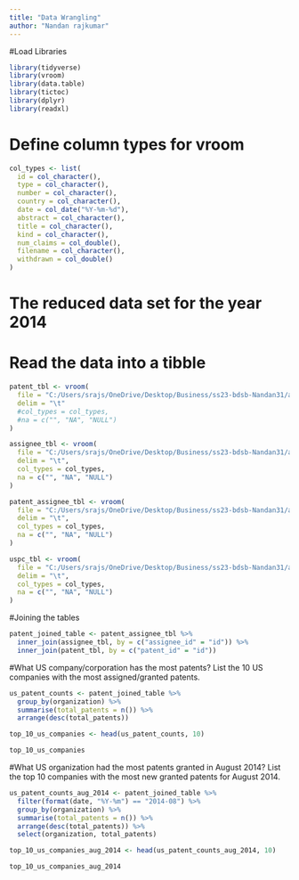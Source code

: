 ```yaml
---
title: "Data Wrangling"
author: "Nandan rajkumar"
---
```


#Load Libraries
```r
library(tidyverse)
library(vroom)
library(data.table)
library(tictoc)
library(dplyr)
library(readxl)

```
# Define column types for vroom
```r
col_types <- list(
  id = col_character(),
  type = col_character(),
  number = col_character(),
  country = col_character(),
  date = col_date("%Y-%m-%d"),
  abstract = col_character(),
  title = col_character(),
  kind = col_character(),
  num_claims = col_double(),
  filename = col_character(),
  withdrawn = col_double()
)

```
# The reduced data set for the year 2014 
# Read the data into a tibble
```r



patent_tbl <- vroom(
  file = "C:/Users/srajs/OneDrive/Desktop/Business/ss23-bdsb-Nandan31/assets/wrangling/Patent_data_reduced/patent.tsv", 
  delim = "\t"
  #col_types = col_types,
  #na = c("", "NA", "NULL")
)

assignee_tbl <- vroom(
  file = "C:/Users/srajs/OneDrive/Desktop/Business/ss23-bdsb-Nandan31/assets/wrangling/Patent_data_reduced/assignee.tsv", 
  delim = "\t", 
  col_types = col_types,
  na = c("", "NA", "NULL")
)

patent_assignee_tbl <- vroom(
  file = "C:/Users/srajs/OneDrive/Desktop/Business/ss23-bdsb-Nandan31/assets/wrangling/Patent_data_reduced/patent_assignee.tsv", 
  delim = "\t", 
  col_types = col_types,
  na = c("", "NA", "NULL")
)

uspc_tbl <- vroom(
  file = "C:/Users/srajs/OneDrive/Desktop/Business/ss23-bdsb-Nandan31/assets/wrangling/Patent_data_reduced/uspc.tsv", 
  delim = "\t", 
  col_types = col_types,
  na = c("", "NA", "NULL")
)

```
#Joining the tables
```r
patent_joined_table <- patent_assignee_tbl %>%
  inner_join(assignee_tbl, by = c("assignee_id" = "id")) %>%
  inner_join(patent_tbl, by = c("patent_id" = "id"))


```

#What US company/corporation has the most patents? List the 10 US companies with the most assigned/granted patents.
```r
us_patent_counts <- patent_joined_table %>%
  group_by(organization) %>%
  summarise(total_patents = n()) %>%
  arrange(desc(total_patents))

top_10_us_companies <- head(us_patent_counts, 10)

top_10_us_companies


```

#What US organization had the most patents granted in August 2014? List the top 10 companies with the most new granted patents for August 2014.
```r
us_patent_counts_aug_2014 <- patent_joined_table %>%
  filter(format(date, "%Y-%m") == "2014-08") %>%
  group_by(organization) %>%
  summarise(total_patents = n()) %>%
  arrange(desc(total_patents)) %>%
  select(organization, total_patents)

top_10_us_companies_aug_2014 <- head(us_patent_counts_aug_2014, 10)

top_10_us_companies_aug_2014

```